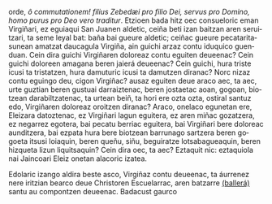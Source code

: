 <noinclude><pagequality level="3" user="Alonmikel" /></noinclude>orde,</span> <span lang="la"><i>ô commutationem! filius Zebedæi pro filio Dei, servus pro Domino, homo purus pro Deo vero traditur</i>.</span> <span lang="eu">Etzioen bada hitz oec consueloric eman Virgiñari, ez eguiaqui San Juanen aldetic, ceiña beti izan baitzan aren seruitzari, ta seme leyal bat: baña bai gueure aldetic; ceiñac gueure pecataritasunean amatzat daucagula Virgiña, ain guichi arzaz contu iduquico guenduan. Cein dira guichi Virgiñaren doloreaz contu eguiten deueenac? Cein guichi doloreen amagana beren jaierá deueenac? Cein guichi, hura triste icusi ta tristatzen, hura damuturic icusi ta damutzen diranac? Norc nizaz contu eguingo deu, cigon Virgiñac? ausaz eguiten deue araco aec, ta aec, urte guztian beren gustuai darraiztenac, beren jostaetac aoan, gogoan, biotzean darabiltzatenac, ta urtean beiñ, ta hori ere ozta ozta, ostiral santuz edo, Virgiñaren doloreaz oroitzen diranac? Araco, onelaco egunetan ere, Eleizara datoztenac, ez Virgiñari lagun eguitera, ez aren miñac gozatzera, ez negarrez egotera, bai pecatu berriac eguitera, bai Virgiñari bere doloreac aunditzera, bai ezpata hura bere biotzean barrunago sartzera beren gogoeta itsusi loiaquin, beren queñu, siñu, beguiratze lotsabagueaquin, beren hizqueta lizun liquitsaquin? Cein dira oec, ta aec? Eztaquit nic: eztaquiola nai Jaincoari Eleiz onetan alacoric izatea.

{{aingura|18}}Edolaric izango aldira beste asco, Virgiñaz contu deueenac, ta áurrenez nere iritzian bearco deue Christoren Escuelarrac, aren batzarre <ins>(ballerá)</ins> santu au compontzen deueenac. Badacust gaurco<noinclude><references/></noinclude>